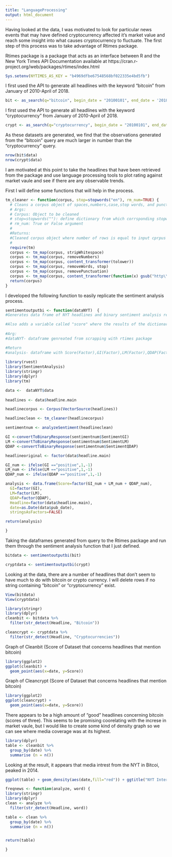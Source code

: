 ```yaml
---
title: "LanguageProcessing"
output: html_document
---
```


Having looked at the data, I was motivated to look for particular news events that may have defined cryptocurrency affected it's market value and reach some insight into what causes cryptocurrency to fluctuate. The first step of this process was to take advantage of Rtimes package.

Rtimes package is a package that acts as an interface between R and the New York Times API
Documentation available at https://cran.r-project.org/web/packages/rtimes/index.html


```r
Sys.setenv(NYTIMES_AS_KEY = "b4969dfbe67548568bf022335e4bd5fb")
```


I first used the API to generate all headlines with the keyword "bitcoin" from January of 2010-April of 2018. 

```r
bit <- as_search(q="bitcoin", begin_date = "20100101", end_date = '20180401', all_results = TRUE)  
```


I first used the API to generate all headlines with the keyword "cryptocurrency" from January of 2010-April of 2018. 

```r
crypt <- as_search(q="cryptocurrency", begin_date = "20100101", end_date = '20180401', all_results = TRUE) 
```


As these datasets are generated, we find that the observations generated from the "bitcoin" query are much larger in number than the "cryptocurrency" query.

```r
nrow(bit$data)
nrow(crypt$data)
```


I am motivated at this point to take the headlines that have been retrieved from the package and use language processing tools to plot rating against market vaule and see if there are any observable trends. 


First I will define some functions that will help in the process.



```r
tm_cleaner <- function(corpus, stop=stopwords("en"), rm_num=TRUE) {
  # Cleans a corpus object of spaces,numbers,case,stop words, and punctuation
  # Args:
  # Corpus: Object to be cleaned
  # stop=stopwords(""): define dictionary from which corrsponding stopwords will be pulled
  # rm_num: True or False argument
  #
  #Returns: 
  #Cleaned corpus object where number of rows is equal to input cprpus object.
  #
  require(tm)
  corpus <- tm_map(corpus, stripWhitespace)
  corpus <- tm_map(corpus, removeNumbers)
  corpus <- tm_map(corpus, content_transformer(tolower))
  corpus <- tm_map(corpus, removeWords, stop)
  corpus <- tm_map(corpus, removePunctuation)
  corpus <- tm_map(corpus, content_transformer(function(x) gsub("http\\w+", "", x)))
  return(corpus)
}
```

I developed the following function to easily replicate the sentiment analysis process.

```r
sentimentoutputbi <- function(dataNYT)  {
#Generates data frame of NYT headlines and binary sentiment analysis results (positive/negative) from the following dictionaries: General Inquirer(Harvard-IV), Loughran-McDonald financial dictionary, and QDAP (polarity words from qdap package).   

#Also adds a variable called "score" where the results of the dictionaries are converted to a numeric factor (1="positive" or -1="negative") and added together to form an aggregate score
  
#Arg:
#dataNYT- dataframe genreated from scrapping with rtimes package 

#Return
#analysis- dataframe with Score(Factor),GI(Factor),LM(Factor),QDAP(Factor),Headline(Factor),Date(Date)    
      
library(rvest)
library(SentimentAnalysis)
library(stringr)
library(dplyr)
library(tm)

data <-  dataNYT$data   
  
headlines <- data$headline.main

headlinecorpus <- Corpus(VectorSource(headlines))

headlineclean <- tm_cleaner(headlinecorpus)

sentimentnum <- analyzeSentiment(headlineclean)

GI <-convertToBinaryResponse(sentimentnum$SentimentGI)
LM <-convertToBinaryResponse(sentimentnum$SentimentLM)
QDAP <-convertToBinaryResponse(sentimentnum$SentimentQDAP)

headlineoriginal <- factor(data$headline.main)

GI_num <- ifelse(GI =="positive",1,-1) 
LM_num <- ifelse(LM =="positive",1,-1) 
QDAP_num <- ifelse(QDAP =="positive",1,-1) 

analysis <- data.frame(Score=factor(GI_num + LM_num + QDAP_num),
  GI=factor(GI),
  LM=factor(LM),
  QDAP=factor(QDAP),
  Headline=factor(data$headline.main),
  date=as.Date(data$pub_date),
  stringsAsFactors=FALSE)

return(analysis)

}

```


Taking the dataframes generated from query to the Rtimes package and run them through the sentiment analysis function that I just defined.

```r
bitdata <- sentimentoutputbi(bit)

cryptdata <- sentimentoutputbi(crypt)

```


Looking at the data, there are a number of headlines that don't seem to have much to do with bitcoin or crypto currency. I will delete rows if no string containing "bitcoin" or "cryptocurrency" exist.

```r
View(bitdata)
View(cryptdata)
```


```r

library(stringr)
library(dplyr)
cleanbit <- bitdata %>%
  filter(str_detect(Headline, "Bitcoin"))

cleancrypt <- cryptdata %>%
  filter(str_detect(Headline, "Cryptocurrencies"))
```

Graph of Cleanbit (Score of Dataset that concerns headlines that mention bitcoin)

```r
library(ggplot2)
ggplot(cleanbit) + 
  geom_point(aes(x=date, y=Score)) 
```
Graph of Cleancrypt (Score of Dataset that concerns headlines that mention bitcoin)

```r
library(ggplot2)
ggplot(cleancrypt) + 
  geom_point(aes(x=date, y=Score))
```

There appears to be a high amount of "good" headlines concerning bitcoin (scores of three). This seems to be promising coorelating with the increse in market vaule, but I would like to create some kind of density graph so we can see where media coverage was at its highest.

```r
library(dplyr)
table <- cleanbit %>%
  group_by(date) %>%
  summarise (n = n())
```


Looking at the result, it appears that media intrest from the NYT in Bitcoi, peaked in 2014. 

```r
ggplot(table) + geom_density(aes(date,fill="red")) + ggtitle("NYT Interest in Bitcoin", subtitle = "Smoothed")
```




```r
freqnews <- function(analyze, word) {
library(stringr)
library(dplyr)
clean <- analyze %>%
  filter(str_detect(Headline, word))

table <- clean %>%
  group_by(date) %>%
  summarise (n = n())


return(table)

}
```





